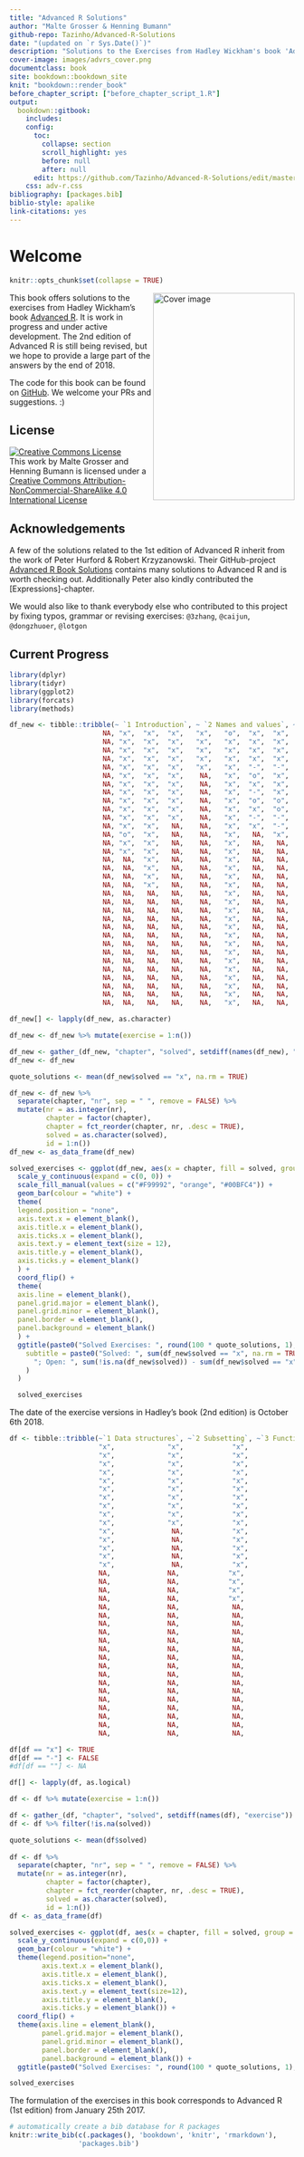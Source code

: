 ```yaml
---
title: "Advanced R Solutions"
author: "Malte Grosser & Henning Bumann"
github-repo: Tazinho/Advanced-R-Solutions
date: "(updated on `r Sys.Date()`)"
description: "Solutions to the Exercises from Hadley Wickham's book 'Advanced R'."
cover-image: images/advrs_cover.png
documentclass: book
site: bookdown::bookdown_site
knit: "bookdown::render_book"
before_chapter_script: ["before_chapter_script_1.R"]
output:
  bookdown::gitbook:
    includes:
    config:
      toc:
        collapse: section
        scroll_highlight: yes
        before: null
        after: null
      edit: https://github.com/Tazinho/Advanced-R-Solutions/edit/master/%s
    css: adv-r.css
bibliography: [packages.bib]
biblio-style: apalike
link-citations: yes
---
```


# Welcome {-}

```r
knitr::opts_chunk$set(collapse = TRUE)  
```

<img src="images/advrs_cover.png" width="250" height="366" align="right" alt="Cover image" />

This book offers solutions to the exercises from Hadley Wickham's book [Advanced R](https://adv-r.hadley.nz/). It is work in progress and under active development. The 2nd edition of Advanced R is still being revised, but we hope to provide a large part of the answers by the end of 2018.

The code for this book can be found on [GitHub](https://github.com/Tazinho/Advanced-R-Solutions.git). We welcome your PRs and suggestions. :)

## License {-}

<a rel="license" href="http://creativecommons.org/licenses/by-nc-sa/4.0/"><img alt="Creative Commons License" style="border-width:0" src="https://i.creativecommons.org/l/by-nc-sa/4.0/88x31.png" /></a><br />This work by Malte Grosser and Henning Bumann is licensed under a <a rel="license" href="http://creativecommons.org/licenses/by-nc-sa/4.0/">Creative Commons Attribution-NonCommercial-ShareAlike 4.0 International License</a>

## Acknowledgements {-}

A few of the solutions related to the 1st edition of Advanced R inherit from the work of Peter Hurford & Robert Krzyzanowski. Their GitHub-project [Advanced R Book Solutions](https://github.com/peterhurford/adv-r-book-solutions) contains many solutions to Advanced R and is worth checking out. Additionally Peter also kindly contributed the [Expressions]-chapter.

We would also like to thank everybody else who contributed to this project by fixing typos, grammar or revising exercises: `@3zhang`, `@caijun`, `@dongzhuoer`, `@lotgon`

## Current Progress {-}
```r
library(dplyr)
library(tidyr)
library(ggplot2)
library(forcats)
library(methods)

df_new <- tibble::tribble(~ `1 Introduction`, ~ `2 Names and values`, ~ `3 Vectors`, ~ `4 Subsetting`, ~ `5 Control flow`, ~ `6 Functions`, ~ `7 Environments`, ~ `8 Conditions`, ~ `9 Functionals`, ~ `10 Function factories`,  ~ `11 Function operators`, ~ `12 Base types`, ~ `13 S3`, ~`14 R6`, ~`15 S4`, ~ `16 Trade-offs`, ~`17 Expressions`, ~`18 Quasiquotation`, ~`19 Evaluation`, ~`20 Translating R code`, ~ `21 Performance`, ~ `22 Optimising code`, ~ `23 High performance functions with Rcpp`,
                       NA, "x",  "x",  "x",   "x",   "o",  "x",  "x",  "-",  "x",  "-",NA,   "o",    "-",  "x",NA,  "x",     "x",   "x",  "x",  "-",  "-",  "x",
                       NA, "x",  "x",  "x",   "x",   "x",  "x",  "x",  "x",  "x",  "-",NA,   "-",    "-",  "o",NA,  "x",     "x",   "o",  "o",  "x",  "-",  "x",
                       NA, "x",  "x",  "x",   "x",   "x",  "x",  "x",  "x",  "x",  "-",NA,   "x",     NA,  "x",NA,  "x",     "x",   "x",  "x",  "x",  "x",  "x",
                       NA, "x",  "x",  "x",   "x",   "x",  "x",  "x",  "x",  "x",  "-",NA,   "x",     NA,  "x",NA,  "x",     "x",   "-",  "x",  "-",  "x",  "x",
                       NA, "x",  "x",  "x",   "x",   "x",  "-",  "-",  "x",  "x",  "-",NA,   "x",     NA,  "x",NA,  "x",     "x",   "-",  "-",  "x",  "o",  "x",
                       NA, "x",  "x",  "x",    NA,   "x",  "o",  "x",  "x",  "x",   NA,NA,   "x",     NA,  "x",NA,  "x",     "x",   "-",  "-",  "-",  "x",  "-",
                       NA, "x",  "x",  "x",    NA,   "x",  "x",  "x",  "x",  "-",   NA,NA,   "x",     NA,  "x",NA,  "x",     "-",   "x",   NA,  "-",  "x",  "x",
                       NA, "x",  "x",  "x",    NA,   "x",  "-",  "x",  "x",  "x",   NA,NA,   "x",     NA,   NA,NA,  "x",     "x",   "-",   NA,  "-",  "x",  "x",
                       NA, "x",  "x",  "x",    NA,   "x",  "o",  "o",  "x",  "-",   NA,NA,   "-",     NA,   NA,NA,  "-",     "x",   "-",   NA,  "-",  "x",  "x",
                       NA, "x",  "x",  "x",    NA,   "x",  "x",  "o",  "x",  "x",   NA,NA,   "-",     NA,   NA,NA,  "x",     "-",   "-",   NA,  "-",  "-",  "-",
                       NA, "x",  "x",  "x",    NA,   "x",  "-",  "-",  "x",  "-",   NA,NA,   "x",     NA,   NA,NA,  "x",     "x",   "-",   NA,  "-",  "x",   NA,
                       NA, "x",  "x",   NA,    NA,   "x",  "x",  "-",  "x",  "-",   NA,NA,   "x",     NA,   NA,NA,  "x",     "x",   "-",   NA,   NA,  "x",   NA,
                       NA, "o",  "x",   NA,    NA,   "x",   NA,  "x",  "x",  "-",   NA,NA,   "-",     NA,   NA,NA,  "x",     "x",   "-",   NA,   NA,  "-",   NA,
                       NA, "x",  "x",   NA,    NA,   "x",   NA,   NA,  "x",   NA,   NA,NA,   "x",     NA,   NA,NA,  "x",     "x",   "-",   NA,   NA,  "x",   NA,
                       NA, "x",  "x",   NA,    NA,   "x",   NA,   NA,  "x",   NA,   NA,NA,   "-",     NA,   NA,NA,  "x",     "-",   "-",   NA,   NA,  "x",   NA,
                       NA,  NA,  "x",   NA,    NA,   "x",   NA,   NA,  "x",   NA,   NA,NA,   "x",     NA,   NA,NA,  "x",     "x",   "-",   NA,   NA,  "x",   NA,
                       NA,  NA,  "x",   NA,    NA,   "x",   NA,   NA,  "x",   NA,   NA,NA,   "o",     NA,   NA,NA,  "x",     "x",   "-",   NA,   NA,  "x",   NA,
                       NA,  NA,  "x",   NA,    NA,   "x",   NA,   NA,  "x",   NA,   NA,NA,   "o",     NA,   NA,NA,  "x",     "-",   "-",   NA,   NA,   NA,   NA,
                       NA,  NA,  "x",   NA,    NA,   "x",   NA,   NA,  "-",   NA,   NA,NA,   "-",     NA,   NA,NA,  "x",     "x",   "-",   NA,   NA,   NA,   NA,
                       NA,  NA,   NA,   NA,    NA,   "x",   NA,   NA,   NA,   NA,   NA,NA,   "x",     NA,   NA,NA,  "-",      NA,   "-",   NA,   NA,   NA,   NA,
                       NA,  NA,   NA,   NA,    NA,   "x",   NA,   NA,   NA,   NA,   NA,NA,   "o",     NA,   NA,NA,  "-",      NA,   "-",   NA,   NA,   NA,   NA,
                       NA,  NA,   NA,   NA,    NA,   "x",   NA,   NA,   NA,   NA,   NA,NA,   "-",     NA,   NA,NA,  "x",      NA,   "-",   NA,   NA,   NA,   NA,
                       NA,  NA,   NA,   NA,    NA,   "x",   NA,   NA,   NA,   NA,   NA,NA,   "x",     NA,   NA,NA,  "x",      NA,   "-",   NA,   NA,   NA,   NA,
                       NA,  NA,   NA,   NA,    NA,   "x",   NA,   NA,   NA,   NA,   NA,NA,   "x",     NA,   NA,NA,  "x",      NA,    NA,   NA,   NA,   NA,   NA,
                       NA,  NA,   NA,   NA,    NA,   "x",   NA,   NA,   NA,   NA,   NA,NA,    NA,     NA,   NA,NA,  "x",      NA,    NA,   NA,   NA,   NA,   NA,
                       NA,  NA,   NA,   NA,    NA,   "x",   NA,   NA,   NA,   NA,   NA,NA,    NA,     NA,   NA,NA,   NA,      NA,    NA,   NA,   NA,   NA,   NA,
                       NA,  NA,   NA,   NA,    NA,   "x",   NA,   NA,   NA,   NA,   NA,NA,    NA,     NA,   NA,NA,   NA,      NA,    NA,   NA,   NA,   NA,   NA,
                       NA,  NA,   NA,   NA,    NA,   "x",   NA,   NA,   NA,   NA,   NA,NA,    NA,     NA,   NA,NA,   NA,      NA,    NA,   NA,   NA,   NA,   NA,
                       NA,  NA,   NA,   NA,    NA,   "x",   NA,   NA,   NA,   NA,   NA,NA,    NA,     NA,   NA,NA,   NA,      NA,    NA,   NA,   NA,   NA,   NA,
                       NA,  NA,   NA,   NA,    NA,   "x",   NA,   NA,   NA,   NA,   NA,NA,    NA,     NA,   NA,NA,   NA,      NA,    NA,   NA,   NA,   NA,   NA,
                       NA,  NA,   NA,   NA,    NA,   "x",   NA,   NA,   NA,   NA,   NA,NA,    NA,     NA,   NA,NA,   NA,      NA,    NA,   NA,   NA,   NA,   NA,
                       NA,  NA,   NA,   NA,    NA,   "x",   NA,   NA,   NA,   NA,   NA,NA,    NA,     NA,   NA,NA,   NA,      NA,    NA,   NA,   NA,   NA,   NA,
                       NA,  NA,   NA,   NA,    NA,   "x",   NA,   NA,   NA,   NA,   NA,NA,    NA,     NA,   NA,NA,   NA,      NA,    NA,   NA,   NA,   NA,   NA)

df_new[] <- lapply(df_new, as.character)

df_new <- df_new %>% mutate(exercise = 1:n())

df_new <- gather_(df_new, "chapter", "solved", setdiff(names(df_new), "exercise"))
df_new <- df_new

quote_solutions <- mean(df_new$solved == "x", na.rm = TRUE)

df_new <- df_new %>%
  separate(chapter, "nr", sep = " ", remove = FALSE) %>% 
  mutate(nr = as.integer(nr), 
         chapter = factor(chapter),
         chapter = fct_reorder(chapter, nr, .desc = TRUE),
         solved = as.character(solved),
         id = 1:n())
df_new <- as_data_frame(df_new)

solved_exercises <- ggplot(df_new, aes(x = chapter, fill = solved, group = -id)) +
  scale_y_continuous(expand = c(0, 0)) +
  scale_fill_manual(values = c("#F99992", "orange", "#00BFC4")) +
  geom_bar(colour = "white") +
  theme(
  legend.position = "none",
  axis.text.x = element_blank(),
  axis.title.x = element_blank(),
  axis.ticks.x = element_blank(),
  axis.text.y = element_text(size = 12),
  axis.title.y = element_blank(),
  axis.ticks.y = element_blank()
  ) +
  coord_flip() +
  theme(
  axis.line = element_blank(),
  panel.grid.major = element_blank(),
  panel.grid.minor = element_blank(),
  panel.border = element_blank(),
  panel.background = element_blank()
  ) +
  ggtitle(paste0("Solved Exercises: ", round(100 * quote_solutions, 1), "% (2nd Edition)"),
    subtitle = paste0("Solved: ", sum(df_new$solved == "x", na.rm = TRUE),
      "; Open: ", sum(!is.na(df_new$solved)) - sum(df_new$solved == "x", na.rm = TRUE)
    )
  )

  solved_exercises
```

The date of the exercise versions in Hadley’s book (2nd edition) is October 6th 2018.

```r
df <- tibble::tribble(~`1 Data structures`, ~`2 Subsetting`, ~`3 Functions`, ~`4 OO field guide`, ~`5 Environments`, ~`6 Exceptions and debugging`, ~`7 Functional programming`, ~`8 Functionals`, ~`9 Function operators`, ~`10 Non standard evaluation`, ~`11 Expressions`, ~`12 Domain specific languages`, ~`13 Performance`, ~`14 Profiling`, ~`15 Memory`, ~`16 Rcpp`,
                      "x",             "x",            "x",                 "x",               "x",                           "-",                         "x",              "x",                     "x",                           "x",               "x",                             "-",               "-",             "x",          "x",        "x",
                      "x",             "x",            "x",                 "x",               "x",                           "x",                         "x",              "x",                     "x",                           "x",               "x",                             "-",               "x",             "x",          "x",        "x",                                                                      
                      "x",             "x",            "x",                 "x",               "x",                           "x",                         "x",              "x",                     "x",                           "x",               "x",                             "-",               "x",             "-",          "x",        "x",                                   
                      "x",             "x",            "x",                 "x",               "x",                            NA,                         "-",              "x",                     "x",                           "x",               "x",                             "-",               "-",             "x",          "x",        "x",                                   
                      "x",             "x",            "x",                 "x",               "x",                            NA,                         "x",              "x",                     "x",                           "x",               "x",                             "-",               "x",             "x",          "-",        "x",                                   
                      "x",             "x",            "x",                 "x",               "x",                            NA,                         "x",              "x",                     "-",                           "x",               "x",                             "-",               "-",             "x",          "-",        "-",                                   
                      "x",             "x",            "x",                 "x",               "x",                            NA,                         "x",              "x",                     "x",                           "x",               "x",                             "-",               "-",             "x",          "-",        "x",                                   
                      "x",             "x",            "x",                 "x",               "x",                            NA,                         "x",              "x",                     "x",                           "x",               "x",                              NA,               "-",             "-",          "-",        "x",                                   
                      "x",             "x",            "x",                 "-",               "x",                            NA,                         "x",              "x",                     "x",                           "x",               "x",                              NA,               "-",             "x",          "-",        "x",                                   
                      "x",             "x",            "x",                 "x",               "x",                            NA,                         "x",              "x",                     "x",                           "x",               "x",                              NA,               "-",             "x",           NA,        "-",                                   
                      "x",              NA,            "x",                 "x",               "x",                            NA,                         "x",              "x",                     "-",                           "x",               "x",                              NA,               "-",             "-",           NA,         NA,                                   
                      "x",              NA,            "x",                  NA,               "x",                            NA,                         "x",              "-",                     "-",                           "x",               "-",                              NA,                NA,             "x",           NA,         NA,                                   
                      "x",              NA,            "x",                  NA,               "x",                            NA,                         "-",              "x",                     "x",                           "x",               "x",                              NA,                NA,             "x",           NA,         NA,                                   
                      "x",              NA,            "x",                  NA,               "x",                            NA,                         "-",              "x",                     "-",                           "x",               "x",                              NA,                NA,             "x",           NA,         NA,                                   
                      "x",              NA,            "x",                  NA,               "x",                            NA,                          NA,              "x",                     "x",                           "x",               "x",                              NA,                NA,             "x",           NA,         NA,                                   
                      NA,              NA,            "x",                  NA,                NA,                            NA,                          NA,              "x",                     "x",                           "x",               "x",                              NA,                NA,              NA,           NA,         NA,                                   
                      NA,              NA,            "x",                  NA,                NA,                            NA,                          NA,              "x",                     "x",                           "x",               "-",                              NA,                NA,              NA,           NA,         NA,                                   
                      NA,              NA,            "x",                  NA,                NA,                            NA,                          NA,              "x",                     "-",                           "x",               "-",                              NA,                NA,              NA,           NA,         NA,                                   
                      NA,              NA,            "x",                  NA,                NA,                            NA,                          NA,              "x",                     "x",                           "x",               "x",                              NA,                NA,              NA,           NA,         NA,                                   
                      NA,              NA,             NA,                  NA,                NA,                            NA,                          NA,              "x",                      NA,                           "x",               "-",                              NA,                NA,              NA,           NA,         NA,                                   
                      NA,              NA,             NA,                  NA,                NA,                            NA,                          NA,              "x",                      NA,                           "x",               "x",                              NA,                NA,              NA,           NA,         NA,                                   
                      NA,              NA,             NA,                  NA,                NA,                            NA,                          NA,              "x",                      NA,                           "x",               "x",                              NA,                NA,              NA,           NA,         NA,                                   
                      NA,              NA,             NA,                  NA,                NA,                            NA,                          NA,              "-",                      NA,                           "x",               "x",                              NA,                NA,              NA,           NA,         NA,                                   
                      NA,              NA,             NA,                  NA,                NA,                            NA,                          NA,              "x",                      NA,                           "x",               "x",                              NA,                NA,              NA,           NA,         NA,                                   
                      NA,              NA,             NA,                  NA,                NA,                            NA,                          NA,              "x",                      NA,                           "x",               "x",                              NA,                NA,              NA,           NA,         NA,                                   
                      NA,              NA,             NA,                  NA,                NA,                            NA,                          NA,              "x",                      NA,                            NA,               "-",                              NA,                NA,              NA,           NA,         NA,                                   
                      NA,              NA,             NA,                  NA,                NA,                            NA,                          NA,               NA,                      NA,                            NA,               "x",                              NA,                NA,              NA,           NA,         NA,                                   
                      NA,              NA,             NA,                  NA,                NA,                            NA,                          NA,               NA,                      NA,                            NA,               "x",                              NA,                NA,              NA,           NA,         NA,                                   
                      NA,              NA,             NA,                  NA,                NA,                            NA,                          NA,               NA,                      NA,                            NA,               "x",                              NA,                NA,              NA,           NA,         NA,                                   
                      NA,              NA,             NA,                  NA,                NA,                            NA,                          NA,               NA,                      NA,                            NA,               "-",                              NA,                NA,              NA,           NA,         NA,                                   
                      NA,              NA,             NA,                  NA,                NA,                            NA,                          NA,               NA,                      NA,                            NA,               "x",                              NA,                NA,              NA,           NA,         NA,                                   
                      NA,              NA,             NA,                  NA,                NA,                            NA,                          NA,               NA,                      NA,                            NA,               "x",                              NA,                NA,              NA,           NA,         NA,                                   
                      NA,              NA,             NA,                  NA,                NA,                            NA,                          NA,               NA,                      NA,                            NA,               "-",                              NA,                NA,              NA,           NA,         NA,                                   
                      NA,              NA,             NA,                  NA,                NA,                            NA,                          NA,               NA,                      NA,                            NA,               "x",                              NA,                NA,              NA,           NA,         NA,                                   
                      NA,              NA,             NA,                  NA,                NA,                            NA,                          NA,               NA,                      NA,                            NA,               "x",                              NA,                NA,              NA,           NA,         NA)

df[df == "x"] <- TRUE
df[df == "-"] <- FALSE
#df[df == ""] <- NA 

df[] <- lapply(df, as.logical)

df <- df %>% mutate(exercise = 1:n())

df <- gather_(df, "chapter", "solved", setdiff(names(df), "exercise"))
df <- df %>% filter(!is.na(solved))

quote_solutions <- mean(df$solved)
  
df <- df %>% 
  separate(chapter, "nr", sep = " ", remove = FALSE) %>% 
  mutate(nr = as.integer(nr), 
         chapter = factor(chapter),
         chapter = fct_reorder(chapter, nr, .desc = TRUE),
         solved = as.character(solved),
         id = 1:n())
df <- as_data_frame(df)

solved_exercises <- ggplot(df, aes(x = chapter, fill = solved, group = -id)) +
  scale_y_continuous(expand = c(0,0)) +
  geom_bar(colour = "white") + 
  theme(legend.position="none",
        axis.text.x = element_blank(),
        axis.title.x = element_blank(),
        axis.ticks.x = element_blank(),
        axis.text.y = element_text(size=12),
        axis.title.y = element_blank(),
        axis.ticks.y = element_blank()) +
  coord_flip() +
  theme(axis.line = element_blank(),
        panel.grid.major = element_blank(),
        panel.grid.minor = element_blank(),
        panel.border = element_blank(),
        panel.background = element_blank()) +
  ggtitle(paste0("Solved Exercises: ", round(100 * quote_solutions, 1), "% (1st Edition)"))

solved_exercises
```

The formulation of the exercises in this book corresponds to Advanced R (1st edition) from January 25th 2017.

```r
# automatically create a bib database for R packages
knitr::write_bib(c(.packages(), 'bookdown', 'knitr', 'rmarkdown'),
                 'packages.bib')
```
